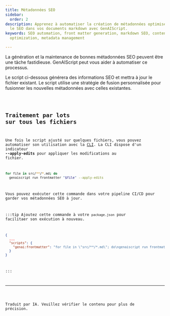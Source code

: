 ```yaml
---
title: Métadonnées SEO
sidebar:
  order: 2
description: Apprenez à automatiser la création de métadonnées optimisées pour
  le SEO dans vos documents markdown avec GenAIScript.
keywords: SEO automation, front matter generation, markdown SEO, content
  optimization, metadata management

---
```



La génération et la maintenance de bonnes métadonnées SEO peuvent être une tâche fastidieuse. GenAIScript peut vous aider à automatiser ce processus.

Le script ci-dessous générera des informations SEO et mettra à jour le fichier existant. Le script utilise une stratégie de fusion personnalisée pour fusionner les nouvelles métadonnées avec celles existantes.

<Code code={importedCode} wrap={true} lang="js" title="slides.genai.mjs" />

## Traitement par lots sur tous les fichiers

Une fois le script ajusté sur quelques fichiers, vous pouvez automatiser son utilisation avec la [CLI](../../reference/cli/). La CLI dispose d'un indicateur **--apply-edits** pour appliquer les modifications au fichier.

```sh
for file in src/**/*.md; do
  genaiscript run frontmatter "$file" --apply-edits
```

Vous pouvez exécuter cette commande dans votre pipeline CI/CD pour garder vos métadonnées SEO à jour.

:::tip
Ajoutez cette commande à votre `package.json` pour facilitaer son exécution à nouveau.

```json title="package.json"
{
  ...
  "scripts": {
    "genai:frontmatter": "for file in \"src/**/*.md\"; do\ngenaiscript run frontmatter \"$file\" --apply-edits\ndone",
  }
}
```
:::

<hr />

Traduit par IA. Veuillez vérifier le contenu pour plus de précision.
